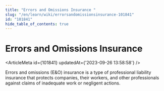 ```yaml
---
title: "Errors and Omissions Insurance "
slug: "/en/learn/wiki/errorsandomissionsinsurance-101841"
id: "101841"
hide_table_of_contents: true
---
```



# Errors and Omissions Insurance 

<ArticleMeta id={101841} updatedAt={'2023-09-26 13:58:58'} />
<div className='border-solid border-b border-t-0 my-4 border-[var(--ifm-color-gray-300)]' />

Errors and omissions (E&O) insurance is a type of professional liability insurance that protects companies, their workers, and other professionals against claims of inadequate work or negligent actions.
